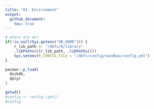 ```yaml
---
title: "01. Environment"
output:
  github_document:
    toc: true
---
```



```r

# where are we?
if(!is.null(Sys.getenv("DB_HOME"))) { 
    r_lib_path <- "/dbfs/R/library"
    .libPaths(c(r_lib_path, .libPaths()))
    Sys.setenv(R_CONFIG_FILE = "/dbfs/config/sandbox/config.yml")
}

pacman::p_load(
  duckdb, 
  dplyr
)

getwd()
#config <- config::get()
#config

```
